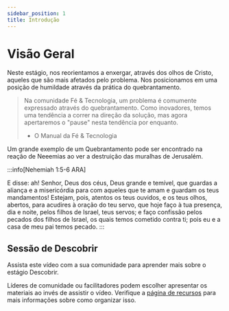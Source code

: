 ```yaml
---
sidebar_position: 1
title: Introdução
---
```



# Visão Geral

Neste estágio, nos reorientamos a enxergar, através dos olhos de Cristo, aqueles que são
mais afetados pelo problema. Nos posicionamos em uma posição de humildade através da 
prática do quebrantamento.

> Na comunidade Fé & Tecnologia, um problema é comumente expressado através do quebrantamento.
Como inovadores, temos uma tendência a correr na direção da solução, mas agora apertaremos
o "pause" nesta tendência por enquanto.
>
> - O Manual da Fé & Tecnologia

Um grande exemplo de um Quebrantamento pode ser encontrado na reação de Neeemias ao ver
a destruição das muralhas de Jerusalém.

:::info[Nehemiah 1:5-6 ARA]

E disse: ah! Senhor, Deus dos céus, Deus grande e temível, que guardas a aliança e a 
misericórdia para com aqueles que te amam e guardam os teus mandamentos! Estejam, pois, 
atentos os teus ouvidos, e os teus olhos, abertos, para acudires à oração do teu servo, 
que hoje faço à tua presença, dia e noite, pelos filhos de Israel, teus servos; e faço 
confissão pelos pecados dos filhos de Israel, os quais temos cometido contra ti; pois 
eu e a casa de meu pai temos pecado.
:::

## Sessão de Descobrir

Assista este vídeo com a sua comunidade para aprender mais sobre o estágio Descobrir.

<div className={styles.videos}>
  <YouTubeVideo id="HATvpvzLPcU" title="Create Fé & Tecnologia 2023 - Descobrir" />
</div>

Líderes de comunidade ou facilitadores podem escolher apresentar os materiais ao invés
de assistir o vídeo. Verifique a [página de recursos](/prepare/resources) para mais
informações sobre como organizar isso.